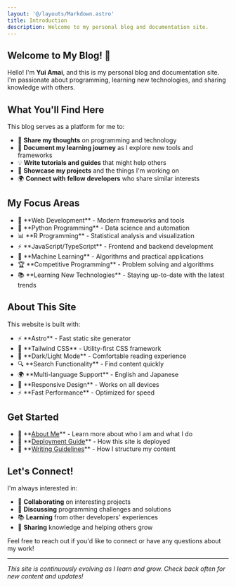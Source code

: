 ```yaml
---
layout: '@/layouts/Markdown.astro'
title: Introduction
description: Welcome to my personal blog and documentation site.
---
```


## Welcome to My Blog! 👋

Hello! I'm **Yui Amai**, and this is my personal blog and documentation site. I'm passionate about programming, learning new technologies, and sharing knowledge with others.

## What You'll Find Here

This blog serves as a platform for me to:

- 📝 **Share my thoughts** on programming and technology
- 🚀 **Document my learning journey** as I explore new tools and frameworks
- 💡 **Write tutorials and guides** that might help others
- 🎯 **Showcase my projects** and the things I'm working on
- 🌍 **Connect with fellow developers** who share similar interests

## My Focus Areas

<ul>
  <li>🚀 **Web Development** - Modern frameworks and tools</li>
  <li>🐍 **Python Programming** - Data science and automation</li>
  <li>📊 **R Programming** - Statistical analysis and visualization</li>
  <li>⚡ **JavaScript/TypeScript** - Frontend and backend development</li>
  <li>🧠 **Machine Learning** - Algorithms and practical applications</li>
  <li>🏆 **Competitive Programming** - Problem solving and algorithms</li>
  <li>📚 **Learning New Technologies** - Staying up-to-date with the latest trends</li>
</ul>

## About This Site

This website is built with:

<ul>
  <li>⚡ **Astro** - Fast static site generator</li>
  <li>🎨 **Tailwind CSS** - Utility-first CSS framework</li>
  <li>🌙 **Dark/Light Mode** - Comfortable reading experience</li>
  <li>🔍 **Search Functionality** - Find content quickly</li>
  <li>🌍 **Multi-language Support** - English and Japanese</li>
  <li>📱 **Responsive Design** - Works on all devices</li>
  <li>⚡ **Fast Performance** - Optimized for speed</li>
</ul>

## Get Started

<ul>
  <li>
    📖 **<a href="/en/about">About Me</a>** - Learn more about who I am and what I do
  </li>
  <li>
    🚀 **<a href="/en/deploying">Deployment Guide</a>** - How this site is deployed
  </li>
  <li>
    📝 **<a href="/en/writing-docs">Writing Guidelines</a>** - How I structure my content
  </li>
</ul>

## Let's Connect!

I'm always interested in:
- 🤝 **Collaborating** on interesting projects
- 💬 **Discussing** programming challenges and solutions
- 📚 **Learning** from other developers' experiences
- 🌟 **Sharing** knowledge and helping others grow

Feel free to reach out if you'd like to connect or have any questions about my work!

---

*This site is continuously evolving as I learn and grow. Check back often for new content and updates!*
